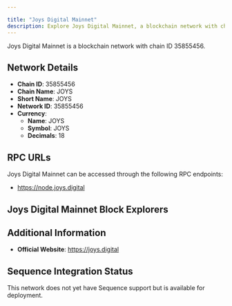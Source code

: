 ```yaml
---

title: "Joys Digital Mainnet"
description: Explore Joys Digital Mainnet, a blockchain network with chain ID 35855456. Learn about its native currency, JOYS, and how to interact with the network.
---
```




Joys Digital Mainnet is a blockchain network with chain ID 35855456.

## Network Details

- **Chain ID**: 35855456
- **Chain Name**: JOYS
- **Short Name**: JOYS
- **Network ID**: 35855456
- **Currency**: 
  - **Name**: JOYS
  - **Symbol**: JOYS
  - **Decimals**: 18

## RPC URLs

Joys Digital Mainnet can be accessed through the following RPC endpoints:

- https://node.joys.digital

## Joys Digital Mainnet Block Explorers



## Additional Information

- **Official Website**: https://joys.digital

## Sequence Integration Status

This network does not yet have Sequence support but is available for deployment.
